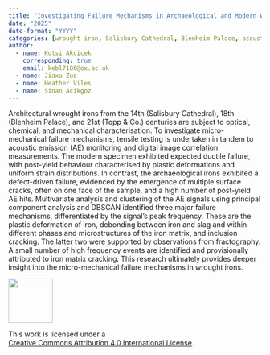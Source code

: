 ```yaml
---
title: "Investigating Failure Mechanisms in Archaeological and Modern Wrought Irons"
date: "2025"
date-format: "YYYY"
categories: [wrought iron, Salisbury Cathedral, Blenheim Palace, acoustic emission, tensile testing, digital image correlation]
author: 
  - name: Kutsi Akcicek
    corresponding: true
    email: kebl7186@ox.ac.uk
  - name: Jiaxu Zuo
  - name: Heather Viles
  - name: Sinan Acikgoz
---
```


Architectural wrought irons from the 14th (Salisbury Cathedral), 18th (Blenheim Palace), and 21st (Topp & Co.) centuries are subject to optical, chemical, and mechanical characterisation. To investigate micro-mechanical failure mechanisms, tensile testing is undertaken in tandem to acoustic emission (AE) monitoring and digital image correlation measurements. The modern specimen exhibited expected ductile failure, with post-yield behaviour characterised by plastic deformations and uniform strain distributions. In contrast, the archaeological irons exhibited a defect-driven failure, evidenced by the emergence of multiple surface cracks, often on one face of the sample, and a high number of post-yield AE hits. Multivariate analysis and clustering of the AE signals using principal component analysis and DBSCAN identified three major failure mechanisms, differentiated by the signal’s peak frequency. These are the plastic deformation of iron, debonding between iron and slag and within different phases and microstructures of the iron matrix, and inclusion cracking. The latter two were supported by observations from fractography. A small number of high frequency events are identified and provisionally attributed to iron matrix cracking. This research ultimately provides deeper insight into the micro-mechanical failure mechanisms in wrought irons.

::: {layout="[ 20 , 85 ]"}

::: {#column-image}
[![](https://i.creativecommons.org/l/by/4.0/88x31.png){width=88}](http://creativecommons.org/licenses/by/4.0/)
:::

::: {#column-text}
This work is licensed under a<br>[Creative Commons Attribution 4.0 International License](https://creativecommons.org/licenses/by/4.0/).
:::

:::
